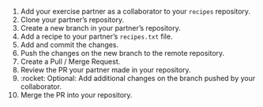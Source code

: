 1. Add your exercise partner as a collaborator to your `recipes` repository.
1. Clone your partner's repository.
1. Create a new branch in your partner's repository.
1. Add a recipe to your partner's `recipes.txt` file.
1. Add and commit the changes.
1. Push the changes on the new branch to the remote repository.
1. Create a Pull / Merge Request.
1. Review the PR your partner made in your repository.
1. :rocket: Optional: Add additional changes on the branch pushed by your collaborator.
1. Merge the PR into your repository.
